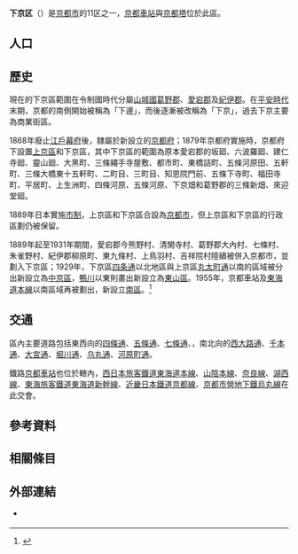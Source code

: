 {{日本區
| 自治體名 =下京區
| 圖像=[[File:Nishi_Hongwanji_Amidado.jpg|240px]]
| 圖像說明=本願寺（[[西本願寺|西本願寺]]）
| 區章 = 
| 區長 = 
| 日文原名 =下京区
| 平假名 =しもぎょうく
| 羅馬字拼音 =Shimogyō-ku
| 都道府縣 = 京都府
| 市 = 京都市
| 支廳 = 
| 編號 =26105-0
| 面積 =7.46
| 邊界未定 = 
| 人口 = {{formatnum:{{自治體人口/京都府|京都市下京区}}}}<ref>{{自治體人口/京都府|source}}</ref>
| 人口密度 = 
| 統計時間 = {{自治體人口/京都府|date}}
| 自治體 =京都市（[[右京區|右京區]]、[[南區_(京都市)|南區]]、[[中京區|中京區]]、[[東山區_(日本)|東山區]]）|
| 樹 = 
| 花 = 
| 鳥 = 
| 其他象徵物 = 
| 其他象徵 = 
| 郵遞區號 =605-8588
| 所在地=下京区[[西洞院通|西洞院通]][[鹽小路通|鹽小路]]上ル東塩小路町608番地
| 電話號碼 = 75-371-7101
| 外部連結 =http://www.city.kyoto.jp/shimogyo/
| 經度 = 
| 緯度 = 
| 地圖 = Shimogyo-ku in Kyoto City.svg
| 註記 =
|}}
'''下京区'''（{{jpn|j=下京区|hg=しもぎょうく|rm=Shimogyō ku|f=y}}）是[[京都市|京都市]]的11区之一，[[京都車站|京都車站]]與[[京都塔|京都塔]]位於此區。

== 人口 ==

{{日本人口統計| location=Shimogyo, Kyoto|無人口分布圖=1}}

== 歷史 ==
現在的下京區範圍在令制國時代分屬[[山城國|山城國]][[葛野郡|葛野郡]]、[[愛宕郡|愛宕郡]]及[[紀伊郡|紀伊郡]]。在[[平安時代|平安時代]]末期，京都的南側開始被稱為「下邊」，而後逐漸被改稱為「下京」，過去下京主要為商業街區。

1868年廢止[[江戶幕府|江戶幕府]]後，隸屬於新設立的[[京都府|京都府]]；1879年京都府實施{{tsl|ja|郡区町村編制法|郡区町村編制法}}時，京都府下設置[[上京區|上京區]]和下京區，其中下京區的範圍為原本愛宕郡的坂廻、六波羅廻、建仁寺廻、靈山廻、大黑町、三條繩手寺屋敷、都市町、東橋詰町、五條河原田、五軒町、三條大橋東十五軒町、二町目、三町目、知恩院門前、五條下寺町、福田寺町、平居町、上生洲町、四條河原、五條河原、下京畑和葛野郡的三條新畑、來迎堂廻。

1889年日本實施[[市制_(日本)|市制]]，上京區和下京區合設為[[京都市|京都市]]，但上京區和下京區的行政區劃仍被保留。

1889年起至1931年期間，愛宕郡今熊野村、清閑寺村、葛野郡大內村、七條村、朱雀野村、紀伊郡柳原町、東九條村、上鳥羽村、吉祥院村陸續被併入京都市，並劃入下京區；1929年，下京區[[四条通|四条通]]以北地區與上京區[[丸太町通|丸太町通]]以南的區域被分出新設立為[[中京區|中京區]]，[[鴨川_(淀川水系)|鴨川]]以東則畫出新設立為[[東山區_(日本)|東山區]]。1955年，京都車站及[[東海道本線|東海道本線]]以南區域再被劃出，新設立[[南區_(京都市)|南區]]。<ref>{{Cite web| url=http://www.city.kyoto.lg.jp/minami/page/0000010485.html| title=南區的介紹| publisher=京都市南區公所| date=2014-07-31| accessdate=2017-06-05| language=ja| archive-date=2017-05-03| archive-url=https://web.archive.org/web/20170503130415/http://www.city.kyoto.lg.jp/minami/page/0000010485.html| dead-url=no}}</ref>

== 交通 ==
區內主要道路包括東西向的[[四條通|四條通]]、[[五條通|五條通]]、[[七條通|七條通]]、{{tsl|ja|塩小路通|鹽小路通}}，南北向的[[西大路通|西大路通]]、[[千本通|千本通]]、[[大宮通|大宮通]]、[[堀川通|堀川通]]、[[乌丸通|乌丸通]]、[[河原町通|河原町通]]。

鐵路[[京都車站|京都車站]]也位於轄內，[[西日本旅客鐵道|西日本旅客鐵道]][[東海道本線|東海道本線]]、[[山陰本線|山陰本線]]、[[奈良線|奈良線]]、[[湖西線|湖西線]]、[[東海旅客鐵道|東海旅客鐵道]][[東海道新幹線|東海道新幹線]]、[[近畿日本鐵道|近畿日本鐵道]][[京都線_(近畿日本鐵道)|京都線]]、[[京都市營地下鐵|京都市營地下鐵]][[烏丸線|烏丸線]]在此交會。

== 參考資料 ==
{{Reflist}}

== 相關條目 ==

== 外部連結 ==
{{commonscat|Shimogyo-ku, Kyoto}}
* {{Ja}} {{Facebook|下京区役所京の玄関-おこしやす-下京区-425608754314844|下京區公所}}

{{京都府}}
